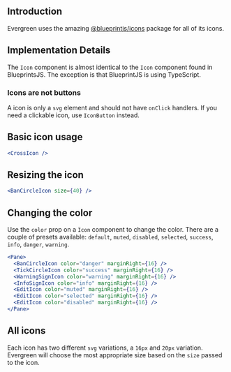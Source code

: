 
## Introduction

Evergreen uses the amazing [@blueprintjs/icons](https://blueprintjs.com/docs/#icons) package for all of its icons.

## Implementation Details

The `Icon` component is almost identical to the `Icon` component found in BlueprintsJS.
The exception is that BlueprintJS is using TypeScript.

### Icons are not buttons

A icon is only a `svg` element and should not have `onClick` handlers.
If you need a clickable icon, use `IconButton` instead.

## Basic icon usage

```jsx
<CrossIcon />
```

## Resizing the icon

```jsx
<BanCircleIcon size={40} />
```

## Changing the color

Use the `color` prop on a `Icon` component to change the color.
There are a couple of presets available: `default`, `muted`, `disabled`, `selected`, `success`, `info`, `danger`, `warning`.

```jsx
<Pane>
  <BanCircleIcon color="danger" marginRight={16} />
  <TickCircleIcon color="success" marginRight={16} />
  <WarningSignIcon color="warning" marginRight={16} />
  <InfoSignIcon color="info" marginRight={16} />
  <EditIcon color="muted" marginRight={16} />
  <EditIcon color="selected" marginRight={16} />
  <EditIcon color="disabled" marginRight={16} />
</Pane>
```



## All icons

Each icon has two different `svg` variations, a `16px` and `20px` variation.
Evergreen will choose the most appropriate size based on the `size` passed to the icon.

<IconSearch />

<PropsTable of="AddIcon" />
